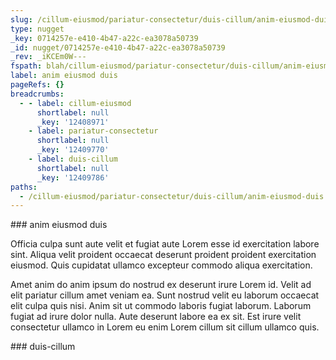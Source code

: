 ```yaml
---
slug: /cillum-eiusmod/pariatur-consectetur/duis-cillum/anim-eiusmod-duis
type: nugget
_key: 0714257e-e410-4b47-a22c-ea3078a50739
_id: nugget/0714257e-e410-4b47-a22c-ea3078a50739
_rev: _iKCEm0W---
fspath: blah/cillum-eiusmod/pariatur-consectetur/duis-cillum/anim-eiusmod-duis.md
label: anim eiusmod duis
pageRefs: {}
breadcrumbs:
  - - label: cillum-eiusmod
      shortlabel: null
      _key: '12408971'
    - label: pariatur-consectetur
      shortlabel: null
      _key: '12409770'
    - label: duis-cillum
      shortlabel: null
      _key: '12409786'
paths:
  - /cillum-eiusmod/pariatur-consectetur/duis-cillum/anim-eiusmod-duis
---
```


<NuggetArea>
<Nugget slug="/cillum-eiusmod/pariatur-consectetur/duis-cillum/anim-eiusmod-duis" type="nugget" _key="0714257e-e410-4b47-a22c-ea3078a50739" _id="nugget/0714257e-e410-4b47-a22c-ea3078a50739" _rev="_iKCEm0W---" fspath="blah/cillum-eiusmod/pariatur-consectetur/duis-cillum/anim-eiusmod-duis.md" label="anim eiusmod duis" paths="/cillum-eiusmod/pariatur-consectetur/duis-cillum/anim-eiusmod-duis">
<NuggetBody>
### anim eiusmod duis

Officia culpa sunt aute velit et fugiat aute Lorem esse id exercitation labore sint. Aliqua velit proident occaecat deserunt proident proident exercitation eiusmod. Quis cupidatat ullamco excepteur commodo aliqua exercitation.

Amet anim do anim ipsum do nostrud ex deserunt irure Lorem id. Velit ad elit pariatur cillum amet veniam ea. Sunt nostrud velit eu laborum occaecat elit culpa quis nisi. Anim sit ut commodo laboris fugiat laborum. Laborum fugiat ad irure dolor nulla. Aute deserunt labore ea ex sit. Est irure velit consectetur ullamco in Lorem eu enim Lorem cillum sit cillum ullamco quis.

</NuggetBody>
<Breadcrumbs>
<Crumbs>
<Crumb _key="12408971" label="cillum-eiusmod" /><Crumb _key="12409770" label="pariatur-consectetur" /><Crumb _key="12409786" label="duis-cillum" />
</Crumbs>
</Breadcrumbs>
</Nugget>

<NuggetsInbound>
</NuggetsInbound>
<NuggetsOutbound>
</NuggetsOutbound>
</NuggetArea>
<PassagesInbound>
<Passage direction="inbound" type="passage" _key="12409786" _id="passage/12409786" _rev="_iKCEm0O--_" label="duis-cillum" passage="duis-cillum" fspath="blah/cillum-eiusmod/pariatur-consectetur/duis-cillum" paths="/cillum-eiusmod/pariatur-consectetur/duis-cillum" slug="/cillum-eiusmod/pariatur-consectetur/duis-cillum">
<NuggetBody>
### duis-cillum

</NuggetBody>
<Breadcrumbs>
<Crumbs>
<Crumb _key="12408971" label="cillum-eiusmod" /><Crumb _key="12409770" label="pariatur-consectetur" />
</Crumbs>
</Breadcrumbs>
</Passage>

</PassagesInbound>
<PassagesOutbound>
</PassagesOutbound>